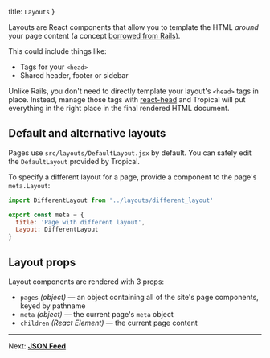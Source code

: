   title: `Layouts`
}

Layouts are React components that allow you to template the HTML _around_ your page content (a concept [borrowed from Rails](https://api.rubyonrails.org/classes/ActionView/Layouts.html)).

This could include things like:

- Tags for your `<head>`
- Shared header, footer or sidebar

Unlike Rails, you don't need to directly template your layout's `<head>` tags in place. Instead, manage those tags with [react-head](https://github.com/tizmagik/react-head) and Tropical will put everything in the right place in the final rendered HTML document.

## Default and alternative layouts

Pages use `src/layouts/DefaultLayout.jsx` by default. You can safely edit the `DefaultLayout` provided by Tropical.

To specify a different layout for a page, provide a component to the page's `meta.Layout`:

```js
import DifferentLayout from '../layouts/different_layout'

export const meta = {
  title: 'Page with different layout',
  Layout: DifferentLayout
}
```

## Layout props

Layout components are rendered with 3 props:

- `pages` *(object)* — an object containing all of the site's page components, keyed by pathname
- `meta` *(object)* — the current page's `meta` object
- `children` *(React Element)* — the current page content

---

Next: [**JSON Feed**](/docs/json-feed)
